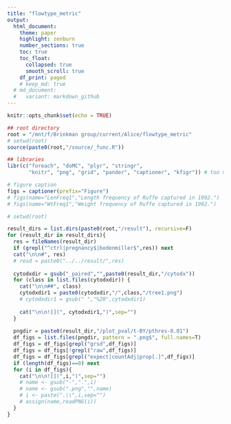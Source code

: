 ```yaml
---
title: "flowtype_metric"
output:
  html_document:
    theme: paper
    highlight: zenburn
    number_sections: true
    toc: true
    toc_float: 
      collapsed: true
      smooth_scroll: true
    df_print: paged
    # keep_md: true
  # md_document:
  #   variant: markdown_github
---
```


```r
knitr::opts_chunk$set(echo = TRUE)

## root directory
root = "/mnt/f/Brinkman group/current/Alice/flowtype_metric"
# setwd(root)
source(paste0(root,"/source/_func.R"))

## libraries
libr(c("foreach", "doMC", "plyr", "stringr",
       "knitr", "png", "grid", "pander", "captioner", "kfigr")) # too much, but will use later on

# figure caption
figs = captioner(prefix="Figure")
# figs(name="LenFreq1","Length frequency of Ruffe captured in 1992.")
# figs(name="WtFreq1","Weight frequency of Ruffe captured in 1992.")

```



```r

# setwd(root)

result_dirs = list.dirs(paste0(root,"/result"), recursive=F)
for (result_dir in result_dirs){
  res = fileNames(result_dir)
  if (grepl("^ctrl|pregnancy$|bodenmiller$",res)) next
  cat("\n\n#", res)
  # resd = paste0("../../result/",res)
  
  cytodxdir = gsub("_paired","",paste0(result_dir,"/cytodx"))
  for (class in list.files(cytodxdir)) {
    cat("\n\n##", class)
    cytodxdir1 = paste0(cytodxdir,"/",class,"/tree1.png")
    # cytodxdir1 = gsub(" ","%20",cytodxdir1)
    
    cat("\n\n![](", cytodxdir1,")",sep="")
  }
  
  pngdir = paste0(result_dir,"/plot_pval/t-BY/pthres-0.01")
  df_figs = list.files(pngdir, pattern = ".png$", full.names=T)
  df_figs = df_figs[grepl("grsd",df_figs)]
  df_figs = df_figs[!grepl("raw",df_figs)]
  df_figs = df_figs[grepl("expect|countAdj|prop[.]",df_figs)]
  if (length(df_figs)==0) next
  for (i in df_figs){  
    cat("\n\n![](",i,")",sep="")
    # name <- gsub("-",".",i)
    # name <- gsub(".png","",name)  
    # i <- paste(".\\",i,sep="")
    # assign(name,readPNG(i))
  }
}
```

